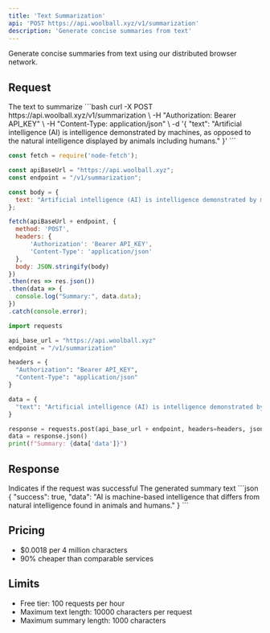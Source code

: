 ```yaml
---
title: 'Text Summarization'
api: 'POST https://api.woolball.xyz/v1/summarization'
description: 'Generate concise summaries from text'
---
```


Generate concise summaries from text using our distributed browser network.

## Request

<ParamField body="text" type="string" required>
  The text to summarize
</ParamField>

<RequestExample>
```bash
curl -X POST https://api.woolball.xyz/v1/summarization \
-H "Authorization: Bearer API_KEY" \
-H "Content-Type: application/json" \
-d '{
  "text": "Artificial intelligence (AI) is intelligence demonstrated by machines, as opposed to the natural intelligence displayed by animals including humans."
}'
```

```javascript
const fetch = require('node-fetch');

const apiBaseUrl = "https://api.woolball.xyz";
const endpoint = "/v1/summarization";

const body = {
  text: "Artificial intelligence (AI) is intelligence demonstrated by machines, as opposed to the natural intelligence displayed by animals including humans."
};

fetch(apiBaseUrl + endpoint, {
  method: 'POST',
  headers: {
      'Authorization': 'Bearer API_KEY',
      'Content-Type': 'application/json'
  },
  body: JSON.stringify(body)
})
.then(res => res.json())
.then(data => {
  console.log("Summary:", data.data);
})
.catch(console.error);
```

```python
import requests

api_base_url = "https://api.woolball.xyz"
endpoint = "/v1/summarization"

headers = {
  "Authorization": "Bearer API_KEY",
  "Content-Type": "application/json"
}

data = {
  "text": "Artificial intelligence (AI) is intelligence demonstrated by machines, as opposed to the natural intelligence displayed by animals including humans."
}

response = requests.post(api_base_url + endpoint, headers=headers, json=data)
data = response.json()
print(f"Summary: {data['data']}")
```
</RequestExample>

## Response

<ResponseField name="success" type="boolean">
  Indicates if the request was successful
</ResponseField>

<ResponseField name="data" type="string">
  The generated summary text
</ResponseField>

<ResponseExample>
```json
{
  "success": true,
  "data": "AI is machine-based intelligence that differs from natural intelligence found in animals and humans."
}
```
</ResponseExample>

## Pricing

- $0.0018 per 4 million characters
- 90% cheaper than comparable services

## Limits

- Free tier: 100 requests per hour
- Maximum text length: 10000 characters per request
- Maximum summary length: 1000 characters
